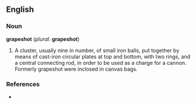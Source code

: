 ==English==

===Noun===
'''grapeshot''' (''plural'': '''grapeshot''')

# A cluster, usually nine in number, of small iron balls, put together by means of cast-iron circular plates at top and bottom, with two rings, and a central connecting rod, in order to be used as a charge for a cannon. Formerly grapeshot were inclosed in canvas bags.

===References===
*{{R:1913}}